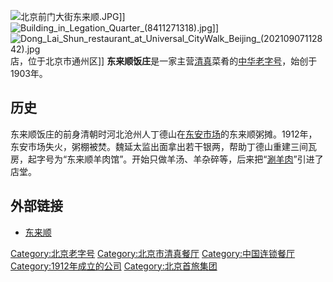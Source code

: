 {{expand|time=2017-09-17T00:59:10+00:00}}
[[File:北京前门大街东来顺.JPG|thumb]]]]
[[File:Building_in_Legation_Quarter_(8411271318).jpg|thumb]]]]
[[File:Dong_Lai_Shun_restaurant_at_Universal_CityWalk_Beijing_(20210907112842).jpg|thumb]]店，位于北京市通州区{{link-en|环球城市大道|Universal CityWalk}}]]
'''东来顺饭庄'''是一家主营[[清真|清真]]菜肴的[[中华老字号|中华老字号]]，始创于1903年。

==历史==
东来顺饭庄的前身清朝时河北沧州人丁德山在[[东安市场|东安市场]]的东来顺粥摊。1912年，东安市场失火，粥棚被焚。魏延太监出面拿出若干银两，帮助丁德山重建三间瓦房，起字号为“东来顺羊肉馆”。开始只做羊汤、羊杂碎等，后来把“[[涮羊肉|涮羊肉]]”引进了店堂。

==外部链接==
{{commonscat|Donglaishun}}
*[http://www.donglaishun.com 东来顺] {{Wayback|url=http://www.donglaishun.com/ |date=20200326214521 }}

{{老北京城}}

[[Category:北京老字号|Category:北京老字号]]
[[Category:北京市清真餐厅|Category:北京市清真餐厅]]
[[Category:中国连锁餐厅|Category:中国连锁餐厅]]
[[Category:1912年成立的公司|Category:1912年成立的公司]]
[[Category:北京首旅集团|Category:北京首旅集团]]